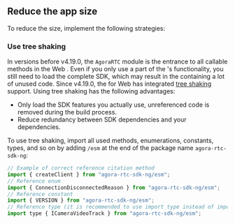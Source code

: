 <PlatformWrapper platform="web">

## Reduce the app size

To reduce the <Vpl k="CLIENT" /> size, implement the following strategies:

### Use tree shaking

In versions before v4.19.0, the `AgoraRTC` module is the entrance to all callable methods in the Web <Vg k="VSDK" />. Even if you only use a part of the <Vg k="VSDK" />'s functionality, you still need to load the complete SDK, which may result in the <Vpl k="CLIENT" /> containing a lot of unused code.
Since v4.19.0, the <Vg k="VSDK" /> for Web has integrated [tree shaking](https://webpack.js.org/guides/tree-shaking/) support. Using tree shaking has the following advantages:

- Only load the SDK features you actually use, unreferenced code is removed during the build process.
- Reduce redundancy between SDK dependencies and your <Vpl k="CLIENT" /> dependencies.

To use tree shaking, import all used methods, enumerations, constants, types, and so on by adding `/esm` at the end of the package name `agora-rtc-sdk-ng`:

```javascript
// Example of correct reference citation method
import { createClient } from "agora-rtc-sdk-ng/esm";
// Reference enum
import { ConnectionDisconnectedReason } from "agora-rtc-sdk-ng/esm";
// Reference constant
import { VERSION } from "agora-rtc-sdk-ng/esm";
// Reference type (it is recommended to use import type instead of import to improve compilation speed)
import type { ICameraVideoTrack } from "agora-rtc-sdk-ng/esm";
```
</PlatformWrapper>
